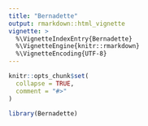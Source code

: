 ---
title: "Bernadette"
output: rmarkdown::html_vignette
vignette: >
  %\VignetteIndexEntry{Bernadette}
  %\VignetteEngine{knitr::rmarkdown}
  %\VignetteEncoding{UTF-8}
---

```{r, include = FALSE}
knitr::opts_chunk$set(
  collapse = TRUE,
  comment = "#>"
)
```

```{r setup}
library(Bernadette)
```
